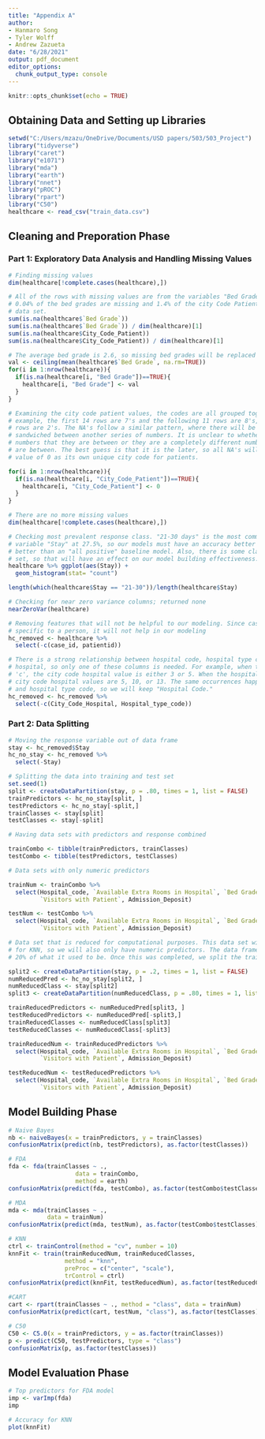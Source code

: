 ---
title: "Appendix A"
author:
- Hanmaro Song
- Tyler Wolff
- Andrew Zazueta
date: "6/28/2021"
output: pdf_document
editor_options: 
  chunk_output_type: console
---

```{r setup, include=FALSE}
knitr::opts_chunk$set(echo = TRUE)
```

## Obtaining Data and Setting up Libraries

```{r, message = FALSE, warning = FALSE}
setwd("C:/Users/mzazu/OneDrive/Documents/USD papers/503/503_Project")
library("tidyverse")
library("caret")
library("e1071")
library("mda")
library("earth")
library("nnet")
library("pROC")
library("rpart")
library("C50")
healthcare <- read_csv("train_data.csv")
```

## Cleaning and Preporation Phase

### Part 1: Exploratory Data Analysis and Handling Missing Values

```{r}
# Finding missing values
dim(healthcare[!complete.cases(healthcare),])

# All of the rows with missing values are from the variables "Bed Grade" and "City Code Patient".
# 0.04% of the bed grades are missing and 1.4% of the city Code Patients are missing from the 
# data set.
sum(is.na(healthcare$`Bed Grade`))
sum(is.na(healthcare$`Bed Grade`)) / dim(healthcare)[1]
sum(is.na(healthcare$City_Code_Patient)) 
sum(is.na(healthcare$City_Code_Patient)) / dim(healthcare)[1]

# The average bed grade is 2.6, so missing bed grades will be replaced with 3. 
val <- ceiling(mean(healthcare$`Bed Grade`, na.rm=TRUE))
for(i in 1:nrow(healthcare)){
  if(is.na(healthcare[i, "Bed Grade"])==TRUE){
    healthcare[i, "Bed Grade"] <- val
  }
}

# Examining the city code patient values, the codes are all grouped together in a series. For 
# example, the first 14 rows are 7's and the following 11 rows are 8's, and next the following 
# rows are 2's. The NA's follow a similar pattern, where there will be a series of them 
# sandwiched between another series of numbers. It is unclear to whether the missing NA's are 
# numbers that they are between or they are a completely different number than the numbers they 
# are between. The best guess is that it is the later, so all NA's will be replaced with a dummy 
# value of 0 as its own unique city code for patients. 

for(i in 1:nrow(healthcare)){
  if(is.na(healthcare[i, "City_Code_Patient"])==TRUE){
    healthcare[i, "City_Code_Patient"] <- 0
  }
}

# There are no more missing values
dim(healthcare[!complete.cases(healthcare),])

# Checking most prevalent response class. "21-30 days" is the most common class in the response 
# variable "Stay" at 27.5%, so our models must have an accuracy better than this so we can be 
# better than an "all positive" baseline model. Also, there is some class imbalance within the  
# set, so that will have an effect on our model building effectiveness. 
healthcare %>% ggplot(aes(Stay)) +
  geom_histogram(stat= "count")

length(which(healthcare$Stay == "21-30"))/length(healthcare$Stay)

# Checking for near zero variance columns; returned none
nearZeroVar(healthcare)

# Removing features that will not be helpful to our modeling. Since case id and patient id are 
# specific to a person, it will not help in our modeling
hc_removed <- healthcare %>% 
  select(-c(case_id, patientid))

# There is a strong relationship between hospital code, hospital type code, and city code 
# hospital, so only one of these columns is needed. For example, when the hospital type code is
# 'c', the city code hospital value is either 3 or 5. When the hospital type code is 'd', the 
# city code hospital values are 5, 10, or 13. The same occurrences happened between hospital code
# and hospital type code, so we will keep "Hospital Code."
hc_removed <- hc_removed %>% 
  select(-c(City_Code_Hospital, Hospital_type_code))
```

### Part 2: Data Splitting

```{r}
# Moving the response variable out of data frame
stay <- hc_removed$Stay
hc_no_stay <- hc_removed %>% 
  select(-Stay)

# Splitting the data into training and test set
set.seed(1)
split <- createDataPartition(stay, p = .80, times = 1, list = FALSE)
trainPredictors <- hc_no_stay[split, ]
testPredictors <- hc_no_stay[-split,]
trainClasses <- stay[split]
testClasses <- stay[-split]

# Having data sets with predictors and response combined 

trainCombo <- tibble(trainPredictors, trainClasses)
testCombo <- tibble(testPredictors, testClasses)

# Data sets with only numeric predictors

trainNum <- trainCombo %>% 
  select(Hospital_code, `Available Extra Rooms in Hospital`, `Bed Grade`, City_Code_Patient,
         `Visitors with Patient`, Admission_Deposit)

testNum <- testCombo %>% 
  select(Hospital_code, `Available Extra Rooms in Hospital`, `Bed Grade`, City_Code_Patient,
         `Visitors with Patient`, Admission_Deposit)

# Data set that is reduced for computational purposes. This data set will be used 
# for KNN, so we will also only have numeric predictors. The data frame was reduced to 
# 20% of what it used to be. Once this was completed, we split the training the test data 80:20. 

split2 <- createDataPartition(stay, p = .2, times = 1, list = FALSE)
numReducedPred <- hc_no_stay[split2, ]
numReducedClass <- stay[split2]
split3 <- createDataPartition(numReducedClass, p = .80, times = 1, list = FALSE)

trainReducedPredictors <- numReducedPred[split3, ]
testReducedPredictors <- numReducedPred[-split3,]
trainReducedClasses <- numReducedClass[split3]
testReducedClasses <- numReducedClass[-split3]

trainReducedNum <- trainReducedPredictors %>% 
  select(Hospital_code, `Available Extra Rooms in Hospital`, `Bed Grade`, City_Code_Patient,
         `Visitors with Patient`, Admission_Deposit)

testReducedNum <- testReducedPredictors %>% 
  select(Hospital_code, `Available Extra Rooms in Hospital`, `Bed Grade`, City_Code_Patient,
         `Visitors with Patient`, Admission_Deposit)
```

## Model Building Phase

```{r, warning=FALSE}
# Naive Bayes
nb <- naiveBayes(x = trainPredictors, y = trainClasses)
confusionMatrix(predict(nb, testPredictors), as.factor(testClasses))

# FDA
fda <- fda(trainClasses ~ .,
                   data = trainCombo, 
                   method = earth)
confusionMatrix(predict(fda, testCombo), as.factor(testCombo$testClasses))

# MDA
mda <- mda(trainClasses ~ .,
           data = trainNum)
confusionMatrix(predict(mda, testNum), as.factor(testCombo$testClasses))

# KNN
ctrl <- trainControl(method = "cv", number = 10)
knnFit <- train(trainReducedNum, trainReducedClasses,
                method = "knn",
                preProc = c("center", "scale"),
                trControl = ctrl)
confusionMatrix(predict(knnFit, testReducedNum), as.factor(testReducedClasses))

#CART
cart <- rpart(trainClasses ~ ., method = "class", data = trainNum)
confusionMatrix(predict(cart, testNum, "class"), as.factor(testClasses))

# C50
C50 <- C5.0(x = trainPredictors, y = as.factor(trainClasses))
p <- predict(C50, testPredictors, type = "class")
confusionMatrix(p, as.factor(testClasses))
```

## Model Evaluation Phase

```{r, message=FALSE}
# Top predictors for FDA model
imp <- varImp(fda)
imp

# Accuracy for KNN
plot(knnFit)
```

